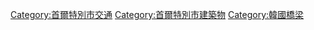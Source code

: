 [[Category:首爾特別市交通|Category:首爾特別市交通]]
[[Category:首爾特別市建築物|Category:首爾特別市建築物]]
[[Category:韓國橋梁|Category:韓國橋梁]]